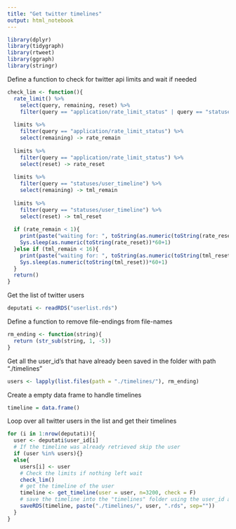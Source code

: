 ```yaml
---
title: "Get twitter timelines"
output: html_notebook
---
```

```r
library(dplyr)
library(tidygraph)
library(rtweet)
library(ggraph)
library(stringr)
```

Define a function to check for twitter api limits and wait if needed

```r
check_lim <- function(){
  rate_limit() %>% 
    select(query, remaining, reset) %>% 
    filter(query == "application/rate_limit_status" | query == "statuses/user_timeline" ) -> limits
  
  limits %>% 
    filter(query == "application/rate_limit_status") %>% 
    select(remaining) -> rate_remain
  
  limits %>% 
    filter(query == "application/rate_limit_status") %>% 
    select(reset) -> rate_reset
  
  limits %>% 
    filter(query == "statuses/user_timeline") %>% 
    select(remaining) -> tml_remain
  
  limits %>% 
    filter(query == "statuses/user_timeline") %>% 
    select(reset) -> tml_reset
  
  if (rate_remain < 1){
    print(paste("waiting for: ", toString(as.numeric(toString(rate_reset))*60+1)))
    Sys.sleep(as.numeric(toString(rate_reset))*60+1)
  }else if (tml_remain < 16){
    print(paste("waiting for: ", toString(as.numeric(toString(tml_reset))*60+1)))
    Sys.sleep(as.numeric(toString(tml_reset))*60+1)
  }
  return()
}
```

Get the list of twitter users 

```r
deputati <- readRDS("userlist.rds")
```

Define a function to remove file-endings from file-names

```r
rm_ending <- function(string){
  return (str_sub(string, 1, -5))
}
```

Get all the user_id's that have already been saved in the folder with path "./timelines"

```r
users <- lapply(list.files(path = "./timelines/"), rm_ending)
```

Create a empty data frame to handle timelines

```r
timeline = data.frame()
```

Loop over all twitter users in the list and get their timelines

```r
for (i in 1:nrow(deputati)){
  user <- deputati$user_id[i]
  # If the timeline was already retrieved skip the user
  if (user %in% users){}
  else{
    users[i] <- user
    # Check the limits if nothing left wait
    check_lim()
    # get the timeline of the user
    timeline <- get_timeline(user = user, n=3200, check = F)
    # save the timeline into the "timelines" folder using the user_id as filename
    saveRDS(timeline, paste("./timelines/", user, ".rds", sep=""))
  }
}
```

